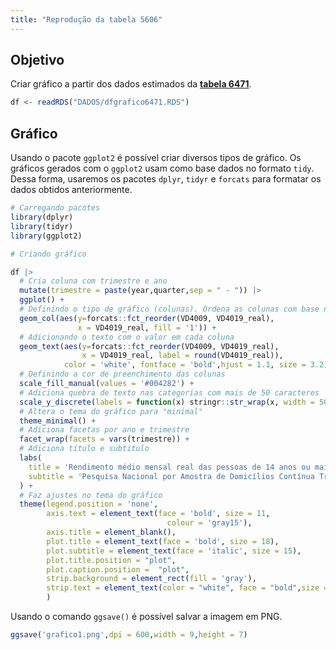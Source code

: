 ---
title: "Reprodução da tabela 5606"
---

## Objetivo

Criar gráfico a partir dos dados estimados da [**tabela 6471**](https://sidra.ibge.gov.br/tabela/6471).

```{r tabela1, echo=FALSE}
df <- readRDS("DADOS/dfgrafico6471.RDS")
```

## Gráfico 

Usando o pacote `ggplot2` é possível criar diversos tipos de gráfico. Os gráficos gerados com o `ggplot2` usam como base dados no formato `tidy`. Dessa forma, usaremos os pacotes `dplyr`, `tidyr` e `forcats` para formatar os dados obtidos anteriormente.

```{r grafico,  out.width="100%", fig.align='center', dpi=600, fig.width = 12, fig.height = 8}
# Carregando pacotes
library(dplyr)
library(tidyr)
library(ggplot2)

# Criando gráfico

df |> 
  # Cria coluna com trimestre e ano
  mutate(trimestre = paste(year,quarter,sep = " - ")) |> 
  ggplot() +
  # Definindo o tipo de gráfico (colunas). Ordena as colunas com base no valor
  geom_col(aes(y=forcats::fct_reorder(VD4009, VD4019_real),
               x = VD4019_real, fill = '1')) +
  # Adicionando o texto com o valor em cada coluna
  geom_text(aes(y=forcats::fct_reorder(VD4009, VD4019_real),
                x = VD4019_real, label = round(VD4019_real)), 
            color = 'white', fontface = 'bold',hjust = 1.1, size = 3.2) +
  # Definindo a cor de preenchimento das colunas
  scale_fill_manual(values = '#004282') +
  # Adiciona quebra de texto nas categorias com mais de 50 caracteres
  scale_y_discrete(labels = function(x) stringr::str_wrap(x, width = 50)) +
  # Altera o tema do gráfico para "minimal"
  theme_minimal() +
  # Adiciona facetas por ano e trimestre
  facet_wrap(facets = vars(trimestre)) +
  # Adiciona título e subtitulo
  labs(
    title = 'Rendimento médio mensal real das pessoas de 14 anos ou mais por tipo de ocupação',
    subtitle = 'Pesquisa Nacional por Amostra de Domicílios Contínua Trimestral - Dados de 2023 e 2024'
  ) +
  # Faz ajustes no tema do gráfico
  theme(legend.position = 'none',
        axis.text = element_text(face = 'bold', size = 11,
                                   colour = 'gray15'),
        axis.title = element_blank(),
        plot.title = element_text(face = 'bold', size = 18),
        plot.subtitle = element_text(face = 'italic', size = 15),
        plot.title.position = "plot", 
        plot.caption.position =  "plot",
        strip.background = element_rect(fill = 'gray'),
        strip.text = element_text(color = "white", face = "bold",size = 15)
        ) 
```


Usando o comando `ggsave()` é possível salvar a imagem em PNG.


```{r salva, eval=F}
ggsave('grafico1.png',dpi = 600,width = 9,height = 7)
```